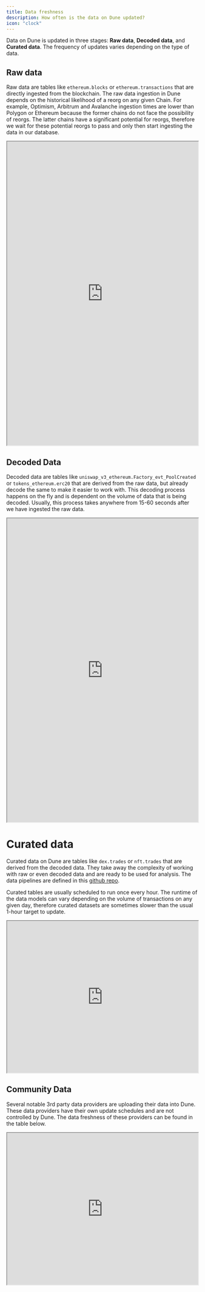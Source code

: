 ```yaml
---
title: Data freshness
description: How often is the data on Dune updated?
icon: "clock"
---
```


Data on Dune is updated in three stages: **Raw data**, **Decoded data**, and **Curated data**. The frequency of updates varies depending on the type of data.


## Raw data

Raw data are tables like `ethereum.blocks` or `ethereum.transactions` that are directly ingested from the blockchain. 
The raw data ingestion in Dune depends on the historical likelihood of a reorg on any given Chain. 
For example, Optimism, Arbitrum and Avalanche ingestion times are lower than Polygon or Ethereum because the former chains do not face the possibility of reorgs. The latter chains have a significant potential for reorgs, therefore we wait for these potential reorgs to pass and only then start ingesting the data in our database.

<div>
  <iframe
    src="https://dune.com/embeds/3674011/6192854/"
    width="100%"
    height="800px"
  ></iframe>
</div>


## Decoded Data
Decoded data are tables like `uniswap_v3_ethereum.Factory_evt_PoolCreated` or `tokens_ethereum.erc20` that are derived from the raw data, but already decode the same to make it easier to work with. This decoding process happens on the fly and is dependent on the volume of data that is being decoded. Usually, this process takes anywhere from 15-60 seconds after we have ingested the raw data.

<div>
  <iframe
    src="https://dune.com/embeds/3674011/6191881/"
    width="100%"
    height="800px"
  ></iframe>
</div>

# Curated data
Curated data on Dune are tables like `dex.trades` or `nft.trades` that are derived from the decoded data. They take away the complexity of working with raw or even decoded data and are ready to be used for analysis.
The data pipelines are defined in this [github repo](https://github.com/duneanalytics/spellbook).

Curated tables are usually scheduled to run once every hour. The runtime of the data models can vary depending on the volume of transactions on any given day, therefore curated datasets are sometimes slower than the usual 1-hour target to update.

<div>
  <iframe
    src="https://dune.com/embeds/3675008/6180554/" 
    width="100%"
    height="400px"
  ></iframe>
</div>

## Community Data

Several notable 3rd party data providers are uploading their data into Dune. These data providers have their own update schedules and are not controlled by Dune. The data freshness of these providers can be found in the table below.

<div>
  <iframe
    src="https://dune.com/embeds/3675124/6180730/"
    width="100%"
    height="400px"
  ></iframe>
</div>